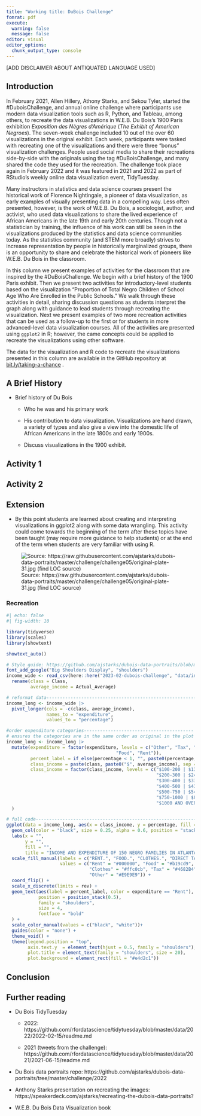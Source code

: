 ```yaml
---
title: "Working title: DuBois Challenge"
fomrat: pdf
execute: 
  warning: false
  message: false
editor: visual
editor_options: 
  chunk_output_type: console
---
```


\[ADD DISCLAIMER ABOUT ANTIQUATED LANGUAGE USED\]

## Introduction

In February 2021, Allen Hillery, Athony Starks, and Sekou Tyler, started the #DuboisChallenge, and annual online challenge where participants use modern data visualization tools such as R, Python, and Tableau, among others, to recreate the data visualizations in W.E.B. Du Bois's 1900 Paris exhibition *Exposition des Nègres d'Amérique* (*The Exhibit of American Negroes*).
The seven-week challenge included 10 out of the over 60 visualizations in the original exhibit.
Each week, participants were tasked with recreating one of the visualizations and there were three "bonus" visualization challenges.
People used social media to share their recreations side-by-side with the originals using the tag #DuBoisChallenge, and many shared the code they used for the recreation.
The challenge took place again in February 2022 and it was featured in 2021 and 2022 as part of RStudio's weekly online data visualization event, TidyTuesday.

Many instructors in statistics and data science courses present the historical work of Florence Nightingale, a pioneer of data visualization, as early examples of visually presenting data in a compelling way.
Less often presented, however, is the work of W.E.B. Du Bois, a sociologist, author, and activist, who used data visualizations to share the lived experience of African Americans in the late 19th and early 20th centuries.
Though not a statistician by training, the influence of his work can still be seen in the visualizations produced by the statistics and data science communities today.
As the statistics community (and STEM more broadly) strives to increase representation by people in historically marginalized groups, there is an opportunity to share and celebrate the historical work of pioneers like W.E.B. Du Bois in the classroom.

In this column we present examples of activities for the classroom that are inspired by the #DuBoisChallenge.
We begin with a brief history of the 1900 Paris exhibit.
Then we present two activities for introductory-level students based on the visualization "Proportion of Total Negro Children of School Age Who Are Enrolled in the Public Schools." We walk through these activities in detail, sharing discussion questions as students interpret the graph along with guidance to lead students through recreating the visualization.
Next we present examples of two more recreation activities that can be used as a follow-up to the first or for students in more advanced-level data visualization courses.
All of the activities are presented using `ggplot2` in R; however, the came concepts could be applied to recreate the visualizations using other software.

The data for the visualization and R code to recreate the visualizations presented in this column are available in the GitHub repository at [bit.ly/taking-a-chance](http://bit.ly/taking-a-chance) .

## A Brief History 

-   Brief history of Du Bois

    -   Who he was and his primary work

    -   His contribution to data visualization.
        Visualizations are hand drawn, a variety of types and also give a view into the domestic life of African Americans in the late 1800s and early 1900s.

    -   Discuss visualizations in the 1900 exhibit.

## Activity 1

## Activity 2

## Extension 

-   By this point students are learned about creating and interpreting visualizations in ggplot2 along with some data wrangling. This activity could come towards the beginning of the term after these topics have been taught (may require more guidance to help students) or at the end of the term when students are very familiar with using R.

![Source: https://raw.githubusercontent.com/ajstarks/dubois-data-portraits/master/challenge/challenge05/original-plate-31.jpg (find LOC source)](img/income-expenditures-orig.jpeg)

<!--# Find Library of Congress citation. -->

<!--# https://github.com/rfordatascience/tidytuesday/blob/master/data/2021/2021-02-16/readme.md-->

### Recreation

```r
#| echo: false
#| fig-width: 10

library(tidyverse)
library(scales)
library(showtext)

showtext_auto()

# Style guide: https://github.com/ajstarks/dubois-data-portraits/blob/master/dubois-style.pdff
font_add_google("Big Shoulders Display", "shoulders")
income_wide <- read_csv(here::here("2023-02-dubois-challenge", "data/income.csv")) |>
  rename(class = Class,
         average_income = Actual_Average)

# reformat data-----------------------------------------------------------------
income_long <- income_wide |>
  pivot_longer(cols = -c(class, average_income),
               names_to = "expenditure",
               values_to = "percentage")

#order expenditure categories-----------------------------------------
# ensures the categories are in the same order as original in the plot
income_long <- income_long |>
  mutate(expenditure = factor(expenditure, levels = c("Other", "Tax", "Clothes",
                                         "Food", "Rent")),
         percent_label = if_else(percentage < 1, "", paste0(percentage, "%")),
         class_income = paste(class, paste0("$", average_income), sep = " | "),
         class_income = factor(class_income, levels = c("$100-200 | $139.1",
                                                        "$200-300 | $249.45",
                                                        "$300-400 | $335.66",
                                                        "$400-500 | $433.82",
                                                        "$500-750 | $547",
                                                        "$750-1000 | $880",
                                                        "$1000 AND OVER | $1125"))
  )

# full code---------------------------------------------------------------------
ggplot(data = income_long, aes(x = class_income, y = percentage, fill = expenditure)) +
  geom_col(color = "black", size = 0.25, alpha = 0.6, position = "stack", width  = 0.5) +
  labs(x = "",
       y = "",
       fill = "",
       title = "INCOME AND EXPENDITURE OF 150 NEGRO FAMILIES IN ATLANTA, GA, U.S.A") +
  scale_fill_manual(labels = c("RENT.", "FOOD.", "CLOTHES.", "DIRECT TAXES.", "OTHER EXPENSES AND SAVINGS."),
                    values = c("Rent" = "#000000", "Food" = "#b19cd9",
                               "Clothes" = "#ffc0cb", "Tax" = "#4682B4",
                               "Other" = "#E9E9E9")) +
  coord_flip() +
  scale_x_discrete(limits = rev) +
  geom_text(aes(label = percent_label, color = expenditure == "Rent"),
            position = position_stack(0.5),
            family = "shoulders",
            size = 4,
            fontface = "bold"
  ) +
  scale_color_manual(values = c("black", "white"))+
  guides(color = "none") +
  theme_void() +
  theme(legend.position = "top",
        axis.text.y  = element_text(hjust = 0.5, family = "shoulders"),
        plot.title = element_text(family = "shoulders", size = 20),
        plot.background = element_rect(fill = "#e4d2c1"))
```

## Conclusion

## Further reading

-   Du Bois TidyTuesday

    -   2022: https://github.com/rfordatascience/tidytuesday/blob/master/data/2022/2022-02-15/readme.md

    -   2021 (tweets from the challenge): https://github.com/rfordatascience/tidytuesday/blob/master/data/2021/2021-06-15/readme.md

-   Du Bois data portraits repo: https://github.com/ajstarks/dubois-data-portraits/tree/master/challenge/2022

-   Anthony Starks presentation on recreating the images: https://speakerdeck.com/ajstarks/recreating-the-dubois-data-portraits?

-   W.E.B. Du Bois Data Visualization book
